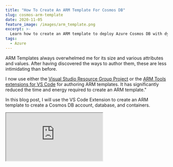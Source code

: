 ```yaml
---
title: "How To Create An ARM Template For Cosmos DB"
slug: cosmos-arm-template
date: 2020-11-05
feature_image: /images/arm_template.png
excerpt: >-
  Learn how to create an ARM template to deploy Azure Cosmos DB with dynamic containers. With this template you can keep adding containers as you build the application.
tags:
  - Azure
---
```

ARM Templates always overwhelmed me for its size and various attributes and values. After having discovered the ways to author them, these are less intimidating than before.

I now use either the [Visual Studio Resource Group Project](https://docs.microsoft.com/en-us/azure/azure-resource-manager/templates/create-visual-studio-deployment-project?WT.mc_id=AZ-MVP-5003875) or the [ARM Tools extensions for VS Code](https://marketplace.visualstudio.com/items?itemName=msazurermtools.azurerm-vscode-tools) for authoring ARM templates. It has significantly reduced the time and energy required to create an ARM template."

In this blog post, I will use the VS Code Extension to create an ARM template to create a Cosmos DB account, database, and containers.

<iframe src="https://www.youtube.com/embed/p_vySBLni00" />

If you are new or getting started with Azure Cosmos DB, it's good to get an idea of the [Azure Cosmos DB resource model](https://docs.microsoft.com/en-us/azure/cosmos-db/account-databases-containers-items?WT.mc_id=AZ-MVP-5003875). To start using Azure Cosmos DB, we need to create an Azure Cosmos account (1), a database (2) in it, and containers (3) inside them. Below is a snapshot from the Azure Portal Data Explorer showing this hierarchy.

<Figure src="/images/cosmos_resource_model_hierarchy.jpg" caption="## ARM Template" />

In an empty working folder, let's create a new file for our ARM template and name it _azuredeploy.json_ (you can choose any name for the file, but will see later why I chose this specific name.). Once you have the VS Code extension for ARM Template installed, open your working folder/file in VS Code editor.

> **NOTE:** The template snippets generated by the plugin are a few versions behind and also generates some defaults which can be safely removed. You can manually update the versions and remove the un-necessary attributes. Check the comment by Mark Brown below for more details.

In an empty JSON file, typing `arm` or using the 'Trigger Suggest' (shortcut in VS Code; for me, it is Ctrl + Space) will show a list of scaffolding snippets to create an ARM template.

!['ARM Template scaffolding snippets in VS Code'](/images/cosmos_arm_template_vscode_new.jpg)

By selecting the arm! Snippet from the list scaffolds the [ARM template structure](https://docs.microsoft.com/en-us/azure/azure-resource-manager/templates/template-syntax?WT.mc_id=AZ-MVP-5003875#template-format).

We will now add the resources to deploy to the [Resources section](https://docs.microsoft.com/en-us/azure/azure-resource-manager/templates/template-syntax?WT.mc_id=AZ-MVP-5003875#resources).

We need to create the Cosmos account, the database, and containers within our template, as we saw earlier. The following scaffolding templates helps us to add them.

1.  arm-cosmos-account
2.  arm-cosmos-sql-database
3.  arm-cosmos-sql-container

<Figure src="/images/cosmos_arm_template_resources.jpg" caption="### Adding Resources" />

Let's see one of them in detail and how to create the resource with the snippet. Selecting the arm-cosmos-account will scaffold the template to create the Cosmos account.

Within the scaffolded section, it prompts you to specify the Cosmos DB account name. Since the account name will be different for different environments or apps, let's not hardcode the name in the template. We will use ARM template parameters to make this configurable.

### Using Parameters

ARM Parameters helps us make the template configurable. Parameters are added to the [Parameters section](https://docs.microsoft.com/en-us/azure/azure-resource-manager/templates/template-syntax?WT.mc_id=AZ-MVP-5003875#parameters) of the ARM template. Use the `new-parameter` snippet to add a new parameter to the template.

I have added a parameter accountName of type string. It specifies the Cosmos account name when we use the ARM template to deploy (more on that later).

![](/images/cosmos_arm_template_parameters.jpg)

Even though ARM templates are JSON files, it supports using expressions to extend the JSON values available within the template.

> Expressions start and end with brackets - \[ and \], and the value gets evaluated when we deploy the template.

ARM template supports a list of [standard template functions](https://docs.microsoft.com/en-us/azure/azure-resource-manager/templates/template-functions?WT.mc_id=AZ-MVP-5003875) that are automatically available for use within the template.

The [parameters function](https://docs.microsoft.com/en-us/azure/azure-resource-manager/templates/template-functions-deployment?WT.mc_id=AZ-MVP-5003875#parameters) is one of them and is used to retrieve the parameter value defined in the parameters section of the template. Using this function, we can specify the Azure Cosmos account name from the variable `accountName` that we just created.

```json
"resources": [
  {
    "name": "[parameters('accountName')]",
  }
]

```

Now that we have the account created let's create the database. using the `arm-cosmos-sql-database` template snippets. I have the database name (`databaseName`) as a parameter.

Here is how the template looks so far

```json
{
  "$schema": "https://schema.management.azure.com/schemas/2019-04-01/deploymentTemplate.json#",
  "contentVersion": "1.0.0.0",
  "parameters": {
    "location": {
      "type": "string",
      "defaultValue": "[resourceGroup().location]",
      "metadata": {
        "description": "Location for the Cosmos DB account."
      }
    },
    "accountName": {
      "type": "string",
      "defaultValue": "[concat('sql-', uniqueString(resourceGroup().id))]",
      "metadata": {
        "description": "Cosmos Account Name"
      }
    },
    "databaseName": {
      "type": "string",
      "defaultValue": "myDatabase",
      "metadata": {
        "description": "Database name"
      }
    }
  },
  "resources": [
    {
      "name": "[parameters('accountName')]",
      "type": "Microsoft.DocumentDB/databaseAccounts",
      "apiVersion": "2019-12-12",
      "location": "[parameters('location')]",
      "kind": "GlobalDocumentDB",
      "properties": {
        "consistencyPolicy": {
          "defaultConsistencyLevel": "Eventual",
          "maxStalenessPrefix": 1,
          "maxIntervalInSeconds": 5
        },
        "locations": [
          {
            "locationName": "[parameters('location')]",
            "failoverPriority": 0
          }
        ],
        "databaseAccountOfferType": "Standard",
        "enableAutomaticFailover": false
      }
    },
    {
      "type": "Microsoft.DocumentDB/databaseAccounts/apis/databases",
      "name": "[concat( parameters('accountName'), '/sql/', parameters('databaseName'))]",
      "apiVersion": "2016-03-31",
      "dependsOn": [
        "[resourceId('Microsoft.DocumentDB/databaseAccounts/', parameters('accountName'))]"
      ],
      "properties": {
        "resource": {
          "id": "[parameters('databaseName')]"
        },
        "options": {
          "throughput": 400
        }
      }
    }
  ]
}

```

## Adding Dynamic Containers

A container is the unit of scalability in an Azure Cosmos container, and it is a schema-agnostic container of items. Items added to the containers and automatically grouped into partitions based on the partition key.

The bare minimum to create a container is the name and a partition key. When adding an item to the container, it must have an id property or will be auto-generated.

To add one container to the template, we can use the `arm-cosmos-sql-container` snippet. To create a container specify the appropriate `accountName`, `databaseName` and the `containerName.`

> But we rarely want only one container inside our Cosmos database. Often we want multiple of them.

Let's define a parameter to hold the containers and the related properties. For multiple containers, we will define an object array as below.

```json
"containers": {
  "value": [
    {
      "name": "MyContainer1",
      "partitionKey": "/partitionKey1"
    },
    {
      "name": "MyContainer2",
      "partitionKey": "/partitionKey2"
    }
  ]
}

```

It specifies an array object, which has a `name` and `parititionKey` property. You can extend this if you want to set more properties on the container.

When we create the template, we need to iterate through the array and create a new container for each object, using the appropriate key and partitionKey.

The [copy element lets us do Resource iterations](https://docs.microsoft.com/en-us/azure/azure-resource-manager/templates/copy-resources?WT.mc_id=AZ-MVP-5003875) in ARM templates.

In the containers section of the resources, the copy section can be used as below to repeat it based on the `containers` parameter. Using the [copyIndex](https://docs.microsoft.com/en-us/azure/azure-resource-manager/templates/template-functions-numeric?WT.mc_id=AZ-MVP-5003875#copyindex) function, values can be referenced from the array property.

In the example below, the container name and the partition key is set using that. This section is repeated based on the number of objects in the `containers` parameter - `"count": "[length(parameters('containers'))]"`

```json
{
  "type": "Microsoft.DocumentDb/databaseAccounts/apis/databases/containers",
  "name": "[concat(parameters('accountName'), '/sql/', parameters('databaseName'), '/', parameters('containers')[copyIndex()].name)]",
  "copy": {
    "name": "ContainerCopy",
    "count": "[length(parameters('containers'))]"
  },
  "apiVersion": "2016-03-31",
  "dependsOn": [
    "[resourceId('Microsoft.DocumentDB/databaseAccounts/apis/databases', parameters('accountName'), 'sql', parameters('databaseName'))]"
  ],
  "properties": {
    "resource": {
      "id": "[parameters('containers')[copyIndex()].name]",
      "partitionKey": {
        "paths": ["[parameters('containers')[copyIndex()].partitionKey]"],
        "kind": "hash"
      },
      "indexingPolicy": {
        "indexingMode": "consistent"
      }
    }
  }
}

```

## **ARM Template Parameters File**

Rather than passing parameters inline when running the ARM template, it's easier to use a JSON parameter file. You can find more details of the [parameter file and the format here.](https://docs.microsoft.com/en-us/azure/azure-resource-manager/templates/parameter-files?WT.mc_id=AZ-MVP-5003875#parameter-file)

With the VS Code extension, it is easier to create this file. It prompts an option above the ARM template file's parameters section, as shown below, to '_Select or create a parameter file_'.

![](/images/cosmos_arm_parameters.jpg)

It supports creating a new parameter file or choosing an existing one from disk. Selecting '_New'_ prompts to select specific parameters or parameters defined in the template and then allows you to save the file to disk.

Below is the parameter file for the Cosmos ARM template we created. You can name this however you like; I have it as _azuredeploy.parameters.json_

```json
{
  "$schema": "https://schema.management.azure.com/schemas/2019-04-01/deploymentParameters.json#",
  "contentVersion": "1.0.0.0",
  "parameters": {
    "accountName": {
      "value": "uniquecosmosaccountname"
    },
    "databaseName": {
      "value": "MyDatabase"
    },
    "containers": {
      "value": [
        {
          "name": "MyContainer1",
          "partitionKey": "/partitionKey1"
        },
        {
          "name": "MyContainer2",
          "partitionKey": "/partitionKey2"
        }
      ]
    }
  }
}

```

## **Deploying ARM Template**

There are multiple ways you can deploy the ARM template.

If you prefer to use the UI, the Azure Portal allows this under the '[Deploy a custom template](https://docs.microsoft.com/en-us/azure/azure-resource-manager/templates/quickstart-create-templates-use-the-portal?WT.mc_id=AZ-MVP-5003875#edit-and-deploy-the-template)\` option. It allows us to deploy an ARM template and specify parameters.

Alternatively, you can use [PowerShell scripts](https://docs.microsoft.com/en-us/azure/azure-resource-manager/templates/deploy-powershell?WT.mc_id=AZ-MVP-5003875) or Azure CLI to deploy too. Below is an example of using the CLI to deploy.

```json
az login
az group create --name "Delete" --location "Australia East"
az deployment group create --resource-group Delete --template-file .\azuredeploy.json --parameters azuredeploy.parameters.json

```

When executing deployment scripts, you can choose [mode](https://docs.microsoft.com/en-us/cli/azure/group/deployment?view=azure-cli-latest?WT.mc_id=AZ-MVP-5003875#az_group_deployment_create-optional-parameters) between 'Incremental' or 'Complete'. By default, it is Incremental, which only adds resources to resource groups. So if a resource already exists, it skips and goes to the next resource in the template.

You can run the same script above by adding more containers to the array object each time, and it will incrementally create the new container to the same cosmos account and database. It is helpful when you are adding new containers throughout your application development lifetime.

ARM templates can be used in Build/Deploy pipelines, and you can automate creating resources for different environments (DEV, TEST, UAT, PROD, etc.).

<iframe src="https://www.youtube.com/embed/3IRwtbGlshk" />

## [Azure Quickstart Templates](https://github.com/Azure/azure-quickstart-templates/tree/master/101-cosmosdb-sql-multiple-containers)

[Azure Resource Manager Quickstart Templates](https://azure.microsoft.com/en-au/resources/templates/) is a collection of community-contributed templates to deploy Azure resources quickly. The template code for these templates are available in this [GitHub repository](https://github.com/Azure/azure-quickstart-templates).

The Cosmos ARM template we created in this post is [available in the repository for you to use](https://github.com/Azure/azure-quickstart-templates/tree/master/101-cosmosdb-sql-multiple-containers). The template has a few files [naming conventions and specific other requirements](https://github.com/Azure/azure-quickstart-templates/blob/master/1-CONTRIBUTION-GUIDE/README.md#contribution-guide), which is why I named the files as azuredeploy.json and azuredeploy.parameters.json.

I hope you now have a good understanding of creating an ARM template in general and using that to deploy resources for your application. Sound off in the comments!